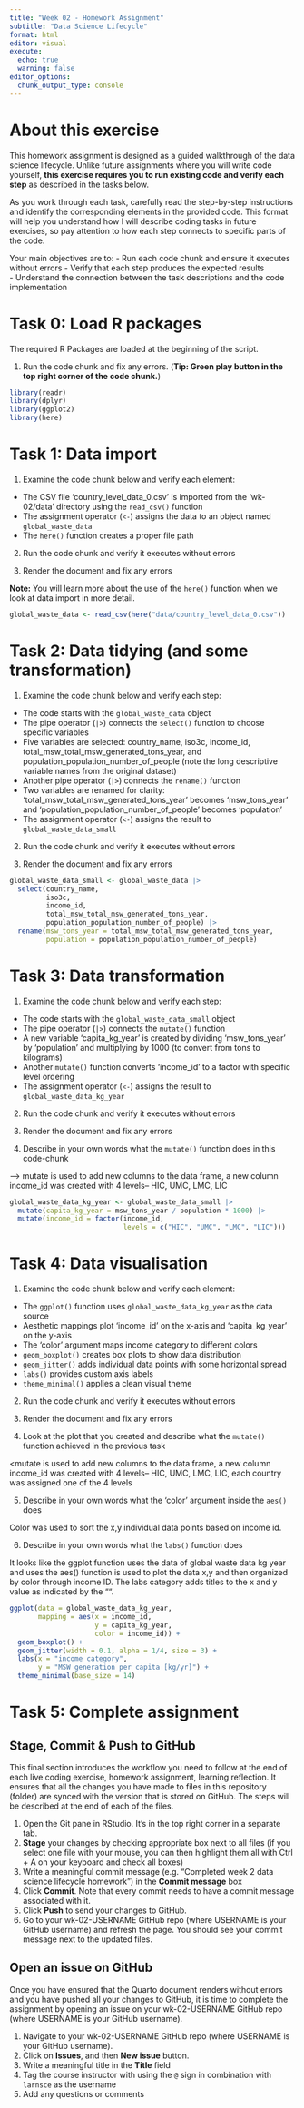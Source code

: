 ```yaml
---
title: "Week 02 - Homework Assignment"
subtitle: "Data Science Lifecycle"
format: html
editor: visual
execute:
  echo: true
  warning: false
editor_options: 
  chunk_output_type: console
---
```


# About this exercise

This homework assignment is designed as a guided walkthrough of the data science lifecycle. Unlike future assignments where you will write code yourself, **this exercise requires you to run existing code and verify each step** as described in the tasks below.

As you work through each task, carefully read the step-by-step instructions and identify the corresponding elements in the provided code. This format will help you understand how I will describe coding tasks in future exercises, so pay attention to how each step connects to specific parts of the code.

Your main objectives are to: - Run each code chunk and ensure it executes without errors - Verify that each step produces the expected results\
- Understand the connection between the task descriptions and the code implementation

# Task 0: Load R packages

The required R Packages are loaded at the beginning of the script.

1.  Run the code chunk and fix any errors. (**Tip: Green play button in the top right corner of the code chunk.**)

```r
library(readr)
library(dplyr)
library(ggplot2)
library(here)
```

# Task 1: Data import

1.  Examine the code chunk below and verify each element:

-   The CSV file 'country_level_data_0.csv' is imported from the 'wk-02/data' directory using the `read_csv()` function
-   The assignment operator (`<-`) assigns the data to an object named `global_waste_data`
-   The `here()` function creates a proper file path

2.  Run the code chunk and verify it executes without errors

3.  Render the document and fix any errors

**Note:** You will learn more about the use of the `here()` function when we look at data import in more detail.

```r
global_waste_data <- read_csv(here("data/country_level_data_0.csv"))
```

# Task 2: Data tidying (and some transformation)

1.  Examine the code chunk below and verify each step:

-   The code starts with the `global_waste_data` object
-   The pipe operator (`|>`) connects the `select()` function to choose specific variables
-   Five variables are selected: country_name, iso3c, income_id, total_msw_total_msw_generated_tons_year, and population_population_number_of_people (note the long descriptive variable names from the original dataset)
-   Another pipe operator (`|>`) connects the `rename()` function
-   Two variables are renamed for clarity: 'total_msw_total_msw_generated_tons_year' becomes 'msw_tons_year' and 'population_population_number_of_people' becomes 'population'
-   The assignment operator (`<-`) assigns the result to `global_waste_data_small`

2.  Run the code chunk and verify it executes without errors

3.  Render the document and fix any errors

```r
global_waste_data_small <- global_waste_data |> 
  select(country_name, 
         iso3c, 
         income_id, 
         total_msw_total_msw_generated_tons_year, 
         population_population_number_of_people) |> 
  rename(msw_tons_year = total_msw_total_msw_generated_tons_year,
         population = population_population_number_of_people) 
```

# Task 3: Data transformation

1.  Examine the code chunk below and verify each step:

-   The code starts with the `global_waste_data_small` object
-   The pipe operator (`|>`) connects the `mutate()` function
-   A new variable 'capita_kg_year' is created by dividing 'msw_tons_year' by 'population' and multiplying by 1000 (to convert from tons to kilograms)
-   Another `mutate()` function converts 'income_id' to a factor with specific level ordering
-   The assignment operator (`<-`) assigns the result to `global_waste_data_kg_year`

2.  Run the code chunk and verify it executes without errors

3.  Render the document and fix any errors

4.  Describe in your own words what the `mutate()` function does in this code-chunk

--\> mutate is used to add new columns to the data frame, a new column income_id was created with 4 levels– HIC, UMC, LMC, LIC

```r
global_waste_data_kg_year <- global_waste_data_small |> 
  mutate(capita_kg_year = msw_tons_year / population * 1000) |> 
  mutate(income_id = factor(income_id, 
                            levels = c("HIC", "UMC", "LMC", "LIC")))

```

# Task 4: Data visualisation

1.  Examine the code chunk below and verify each element:

-   The `ggplot()` function uses `global_waste_data_kg_year` as the data source
-   Aesthetic mappings plot 'income_id' on the x-axis and 'capita_kg_year' on the y-axis
-   The 'color' argument maps income category to different colors
-   `geom_boxplot()` creates box plots to show data distribution
-   `geom_jitter()` adds individual data points with some horizontal spread
-   `labs()` provides custom axis labels
-   `theme_minimal()` applies a clean visual theme

2.  Run the code chunk and verify it executes without errors

3.  Render the document and fix any errors

4.  Look at the plot that you created and describe what the `mutate()` function achieved in the previous task

\<mutate is used to add new columns to the data frame, a new column income_id was created with 4 levels– HIC, UMC, LMC, LIC, each country was assigned one of the 4 levels

5.  Describe in your own words what the 'color' argument inside the `aes()` does

Color was used to sort the x,y individual data points based on income id.

6.  Describe in your own words what the `labs()` function does

It looks like the ggplot function uses the data of global waste data kg year and uses the aes() function is used to plot the data x,y and then organized by color through income ID. The labs category adds titles to the x and y value as indicated by the "".

```r
ggplot(data = global_waste_data_kg_year,
       mapping = aes(x = income_id, 
                     y = capita_kg_year,
                     color = income_id)) +
  geom_boxplot() +
  geom_jitter(width = 0.1, alpha = 1/4, size = 3) +
  labs(x = "income category",
       y = "MSW generation per capita [kg/yr]") +
  theme_minimal(base_size = 14) 
```

# Task 5: Complete assignment

## Stage, Commit & Push to GitHub

This final section introduces the workflow you need to follow at the end of each live coding exercise, homework assignment, learning reflection. It ensures that all the changes you have made to files in this repository (folder) are synced with the version that is stored on GitHub. The steps will be described at the end of each of the files.

1.  Open the Git pane in RStudio. It's in the top right corner in a separate tab.
2.  **Stage** your changes by checking appropriate box next to all files (if you select one file with your mouse, you can then highlight them all with Ctrl + A on your keyboard and check all boxes)
3.  Write a meaningful commit message (e.g. "Completed week 2 data science lifecycle homework") in the **Commit message** box
4.  Click **Commit**. Note that every commit needs to have a commit message associated with it.
5.  Click **Push** to send your changes to GitHub.
6.  Go to your wk-02-USERNAME GitHub repo (where USERNAME is your GitHub username) and refresh the page. You should see your commit message next to the updated files.

## Open an issue on GitHub

Once you have ensured that the Quarto document renders without errors and you have pushed all your changes to GitHub, it is time to complete the assignment by opening an issue on your wk-02-USERNAME GitHub repo (where USERNAME is your GitHub username).

1.  Navigate to your wk-02-USERNAME GitHub repo (where USERNAME is your GitHub username).
2.  Click on **Issues**, and then **New issue** button.
3.  Write a meaningful title in the **Title** field
4.  Tag the course instructor with using the `@` sign in combination with `larnsce` as the username
5.  Add any questions or comments
